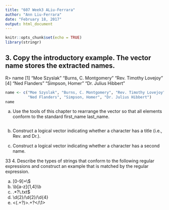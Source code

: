 ---
title: "607 Week3 ALiu-Ferrara"
author: "Ann Liu-Ferrara"
date: "February 18, 2017"
output: html_document
---

```{r setup, include=FALSE}
knitr::opts_chunk$set(echo = TRUE)
library(stringr)
```

## 3. Copy the introductory example. The vector name stores the extracted names.
R> name
[1] "Moe Szyslak" "Burns, C. Montgomery" "Rev. Timothy Lovejoy"
[4] "Ned Flanders" "Simpson, Homer" "Dr. Julius Hibbert"
```{r echo=FALSE}
name <- c("Moe Szyslak", "Burns, C. Montgomery", "Rev. Timothy Lovejoy",
          "Ned Flanders", "Simpson, Homer", "Dr. Julius Hibbert")
name
```

(a) Use the tools of this chapter to rearrange the vector so that all elements conform to
the standard first_name last_name.
```{r echo=FALSE}

```

(b) Construct a logical vector indicating whether a character has a title (i.e., Rev. and
Dr.).


(c) Construct a logical vector indicating whether a character has a second name.


33 4. Describe the types of strings that conform to the following regular expressions and
construct an example that is matched by the regular expression.

(a) [0-9]+\\$
(b) \\b[a-z]{1,4}\\b
(c) .*?\\.txt$
(d) \\d{2}/\\d{2}/\\d{4}
(e) <(.+?)>.+?</\\1>

```{r cars}

```
